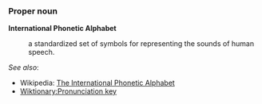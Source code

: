 ===Proper noun===
'''International Phonetic Alphabet'''
:a standardized set of symbols for representing the sounds of human speech.

''See also'':
*Wikipedia: [[en:International Phonetic Alphabet|The International Phonetic Alphabet]]
*[[Wiktionary:Pronunciation key]]